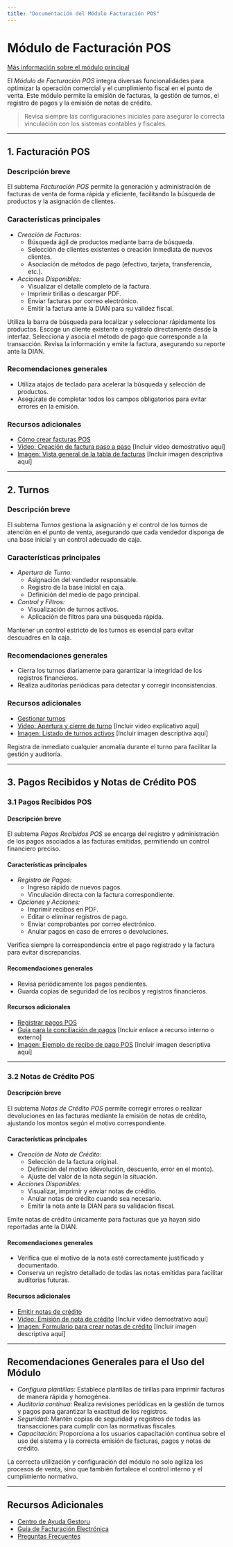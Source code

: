```yaml
---
title: "Documentación del Módulo Facturación POS"
---
```


# Módulo de Facturación POS
[Más información sobre el módulo principal](https://ayuda.gestoru.com/ayuda/facturacion-pos)

El *Módulo de Facturación POS* integra diversas funcionalidades para optimizar la operación comercial y el cumplimiento fiscal en el punto de venta. Este módulo permite la emisión de facturas, la gestión de turnos, el registro de pagos y la emisión de notas de crédito.

> <Tip>Revisa siempre las configuraciones iniciales para asegurar la correcta vinculación con los sistemas contables y fiscales.</Tip>

---

## 1. Facturación POS

### Descripción breve
El subtema *Facturación POS* permite la generación y administración de facturas de venta de forma rápida y eficiente, facilitando la búsqueda de productos y la asignación de clientes.

### Características principales
- *Creación de Facturas:*
  - Búsqueda ágil de productos mediante barra de búsqueda.
  - Selección de clientes existentes o creación inmediata de nuevos clientes.
  - Asociación de métodos de pago (efectivo, tarjeta, transferencia, etc.).
- *Acciones Disponibles:*
  - Visualizar el detalle completo de la factura.
  - Imprimir tirillas o descargar PDF.
  - Enviar facturas por correo electrónico.
  - Emitir la factura ante la DIAN para su validez fiscal.

<Steps>
  <Step title="Paso 1: Búsqueda y selección de productos">
    Utiliza la barra de búsqueda para localizar y seleccionar rápidamente los productos.
  </Step>
  <Step title="Paso 2: Selección del cliente">
    Escoge un cliente existente o regístralo directamente desde la interfaz.
  </Step>
  <Step title="Paso 3: Registro del pago">
    Selecciona y asocia el método de pago que corresponde a la transacción.
  </Step>
  <Step title="Paso 4: Emisión">
    Revisa la información y emite la factura, asegurando su reporte ante la DIAN.
  </Step>
</Steps>

### Recomendaciones generales
- <Tip>Utiliza atajos de teclado para acelerar la búsqueda y selección de productos.</Tip>
- <Info>Asegúrate de completar todos los campos obligatorios para evitar errores en la emisión.</Info>

### Recursos adicionales
- [Cómo crear facturas POS](https://ayuda.gestoru.com/ayuda/facturacion-pos/factura)
- [Video: Creación de factura paso a paso](#) [Incluir video demostrativo aquí]
- [Imagen: Vista general de la tabla de facturas](#) [Incluir imagen descriptiva aquí]

---

## 2. Turnos

### Descripción breve
El subtema *Turnos* gestiona la asignación y el control de los turnos de atención en el punto de venta, asegurando que cada vendedor disponga de una base inicial y un control adecuado de caja.

### Características principales
- *Apertura de Turno:*
  - Asignación del vendedor responsable.
  - Registro de la base inicial en caja.
  - Definición del medio de pago principal.
- *Control y Filtros:*
  - Visualización de turnos activos.
  - Aplicación de filtros para una búsqueda rápida.

<Note>
Mantener un control estricto de los turnos es esencial para evitar descuadres en la caja.
</Note>

### Recomendaciones generales
- Cierra los turnos diariamente para garantizar la integridad de los registros financieros.
- Realiza auditorías periódicas para detectar y corregir inconsistencias.

### Recursos adicionales
- [Gestionar turnos](https://ayuda.gestoru.com/ayuda/facturacion-pos/turnos)
- [Video: Apertura y cierre de turno](#) [Incluir video explicativo aquí]
- [Imagen: Listado de turnos activos](#) [Incluir imagen descriptiva aquí]

<Card title="Consejo importante">
  Registra de inmediato cualquier anomalía durante el turno para facilitar la gestión y auditoría.
</Card>

---

## 3. Pagos Recibidos y Notas de Crédito POS

### 3.1 Pagos Recibidos POS

#### Descripción breve
El subtema *Pagos Recibidos POS* se encarga del registro y administración de los pagos asociados a las facturas emitidas, permitiendo un control financiero preciso.

#### Características principales
- *Registro de Pagos:*
  - Ingreso rápido de nuevos pagos.
  - Vinculación directa con la factura correspondiente.
- *Opciones y Acciones:*
  - Imprimir recibos en PDF.
  - Editar o eliminar registros de pago.
  - Enviar comprobantes por correo electrónico.
  - Anular pagos en caso de errores o devoluciones.

<Warning>
Verifica siempre la correspondencia entre el pago registrado y la factura para evitar discrepancias.
</Warning>

#### Recomendaciones generales
- Revisa periódicamente los pagos pendientes.
- Guarda copias de seguridad de los recibos y registros financieros.

#### Recursos adicionales
- [Registrar pagos POS](https://ayuda.gestoru.com/ayuda/facturacion-pos/pagos)
- [Guía para la conciliación de pagos](#) [Incluir enlace a recurso interno o externo]
- [Imagen: Ejemplo de recibo de pago POS](#) [Incluir imagen descriptiva aquí]

---

### 3.2 Notas de Crédito POS

#### Descripción breve
El subtema *Notas de Crédito POS* permite corregir errores o realizar devoluciones en las facturas mediante la emisión de notas de crédito, ajustando los montos según el motivo correspondiente.

#### Características principales
- *Creación de Nota de Crédito:*
  - Selección de la factura original.
  - Definición del motivo (devolución, descuento, error en el monto).
  - Ajuste del valor de la nota según la situación.
- *Acciones Disponibles:*
  - Visualizar, imprimir y enviar notas de crédito.
  - Anular notas de crédito cuando sea necesario.
  - Emitir la nota ante la DIAN para su validación fiscal.

<Tip>
Emite notas de crédito únicamente para facturas que ya hayan sido reportadas ante la DIAN.
</Tip>

#### Recomendaciones generales
- Verifica que el motivo de la nota esté correctamente justificado y documentado.
- Conserva un registro detallado de todas las notas emitidas para facilitar auditorías futuras.

#### Recursos adicionales
- [Emitir notas de crédito](https://ayuda.gestoru.com/ayuda/facturacion-pos/notas-credito)
- [Video: Emisión de nota de crédito](#) [Incluir video demostrativo aquí]
- [Imagen: Formulario para crear notas de crédito](#) [Incluir imagen descriptiva aquí]

---

## Recomendaciones Generales para el Uso del Módulo

- *Configura plantillas:* Establece plantillas de tirillas para imprimir facturas de manera rápida y homogénea.
- *Auditoría continua:* Realiza revisiones periódicas en la gestión de turnos y pagos para garantizar la exactitud de los registros.
- *Seguridad:* Mantén copias de seguridad y registros de todas las transacciones para cumplir con las normativas fiscales.
- *Capacitación:* Proporciona a los usuarios capacitación continua sobre el uso del sistema y la correcta emisión de facturas, pagos y notas de crédito.

<Card title="Consejo Final">
  La correcta utilización y configuración del módulo no solo agiliza los procesos de venta, sino que también fortalece el control interno y el cumplimiento normativo.
</Card>

---

## Recursos Adicionales
- [Centro de Ayuda Gestoru](https://ayuda.gestoru.com)
- [Guía de Facturación Electrónica](https://ayuda.gestoru.com/ayuda/facturacion-electronica)
- [Preguntas Frecuentes](https://ayuda.gestoru.com/ayuda/faqs)

